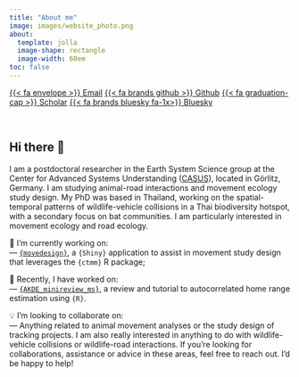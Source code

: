 ```yaml
---
title: "About me"
image: images/website_photo.png
about: 
  template: jolla
  image-shape: rectangle
  image-width: 60em
toc: false
---
```


::: {.btn-group .btn-centered role="group" aria-label="Social Links"}
[{{< fa envelope >}} Email](mailto:i-simoes-silva@hzdr.de){.btn .btn-secondary .btn role="button" data-toggle="data" title="email"} [{{< fa brands github >}} Github](https://www.github.com/ecoisilva){.btn .btn-secondary .btn role="button" data-toggle="data" title="github"} [{{< fa graduation-cap >}} Scholar](https://scholar.google.com/citations?hl=en&user=dRvr6IYAAAA){.btn .btn-secondary .btn role="button" data-toggle="data" title="scholar"} [{{< fa brands bluesky fa-1x>}} Bluesky](https://bsky.app/profile/ecoisilva.bsky.social){.btn .btn-secondary .btn role="button" data-toggle="data" title="bluesky"}
:::

<br>

## Hi there 👋

I am a postdoctoral researcher in the Earth System Science group at the Center for Advanced Systems Understanding ([CASUS](https://www.casus.science/)), located in Görlitz, Germany. I am studying animal-road interactions and movement ecology study design. My PhD was based in Thailand, working on the spatial-temporal patterns of wildlife-vehicle collisions in a Thai biodiversity hotspot, with a secondary focus on bat communities. I am particularly interested in movement ecology and road ecology.

🚧 I’m currently working on:<br> — [`{movedesign}`](https://github.com/ecoisilva/movedesign), a `{Shiny}` application to assist in movement study design that leverages the `{ctmm}` R package;

🔭 Recently, I have worked on:<br> — [`{AKDE_minireview_ms}`](https://github.com/ecoisilva/AKDE_minireview), a review and tutorial to autocorrelated home range estimation using `{R}`.

💡 I’m looking to collaborate on:<br> — Anything related to animal movement analyses or the study design of tracking projects. I am also really interested in anything to do with wildlife-vehicle collisions or wildlife-road interactions. If you’re looking for collaborations, assistance or advice in these areas, feel free to reach out. I’d be happy to help!
